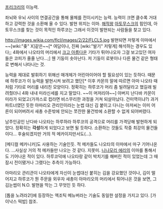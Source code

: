 [[프리크리]]의 이능력.

좌뇌와 우뇌 사이의 연결공간을 통해 물체를 전이시키는 능력. 능력이 크면 클수록 거대하고 강력한 것을 소환해 올 수 있다. 발현 위치는 이마. [[해적왕]] [[아토무스크]]의 힘인데, 아토무스크를 찾는 것이 목적인 하루코는 그래서 이것이 발현되는 사람들을 찾고 있다.

http://images.wikia.com/flcl/images/2/22/FLCL5.jpg
발현되면 저렇게 이마에서 ~~[wiki:"좆" X]같은~~[* 여담이나, 진짜 [wiki:"발기" 저렇게] 해석하는 경우도 있다;; 4화에서 나오타의 머리에서 [[크고 아름다운]] 기타가 튀어나오자 그걸 보고있던 여자들은 코피가 줄줄 난다...;] 웬 기둥이 솟아난다. 저 기둥이 로봇이나 다른 물건 같은 형태로 변해서 나타나는 것.

능력을 제대로 발휘하기 위해선 매개체가 어린아이어야 할 필요성이 있는 듯하다. 때문에 하루코가 이 능력을 발현시켜 보려고 했던[* 이후 카몬의 말에 따르면 아마 나오타 때처럼 기타로 머리를 내리친 모양이다. 정확히는 하루코가 머리 좀 빌려달라고 했길래 빌려줬더니 4화 내내 미라신세를 지고 말았다. ~~이 머저리야~~] 아버지 난다바 카몬이 미라가 되었고(가까스로 컵라면 비스무리한 과정을 거쳐 되살아났다. 건미역이냐?) 과거 파트너였던 듯한 아마리오 관리인이라는 눈썹 대신 김 붙이고 다니는 아저씨는 이미 어른이 되어버려서 새총 수준밖에 안되는 쪼잔한 물건밖에 소환할 수 없게 되어버렸다.

남주인공인 난다바 나오타는 하루하라 하루코의 공격으로 머리를 가격당해 발현하게 되었다. 정확히는 '''각성'''하게 되었다고 보면 될 듯하다. 소환하는 것들도 작중 최강의 물건들이다... 후술되겠지만 거의 적 메카이지만서도(…).

[메디컬 메카니카]도 사용하는 기술인듯. 적 메카들도 나오타의 이마에서 마구 기어나온다. ...사실상 거의 적 메카들만 나오는 것 같다. 지못미. [[니나모리 에리]]의 이마를 통해서도 기어나온 적이 있다. 하루코덕에 나오타랑 같이 박치기를 해버린 적이 있었는데 그 때 잠시 전이됐거나 그랬다는 추측이 가능하다.

아마리오 관리관이 나오타에게 자신이 눈썹대신 붙히는 김을 강요했던 것이나, 김이 떨어지고 하루코가 뭔 주문을 외우자 새총이 아마리오의 머리에서 튀어나온 것을 보면, 그 김눈썹이 N.O. 발현을 막는 그 무엇인 듯 하다.

[톱을 노려라2!]에 등장하는 엑조틱 메뉴버라는 기술도 동일한 설정을 가지고 있다. [가이낙스 떡밥] 참조.

